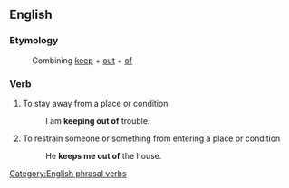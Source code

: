 ==English==
===Etymology===
:Combining [[keep]] + [[out]] + [[of]]

===Verb===
{{en-verb|inf=[[keep]] [[out]] [[of]]|keeps out of|keeping out of|kept out of}}

# To stay away from a place or condition
#: I am '''keeping out of''' trouble.
# To restrain someone or something from entering a place or condition
#: He '''keeps me out of''' the house.


[[Category:English phrasal verbs]]